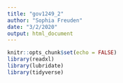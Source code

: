 ```yaml
---
title: "gov1249_2"
author: "Sophia Freuden"
date: "3/2/2020"
output: html_document
---
```


```r
knitr::opts_chunk$set(echo = FALSE)
library(readxl)
library(lubridate)
library(tidyverse)
```

```r

```

